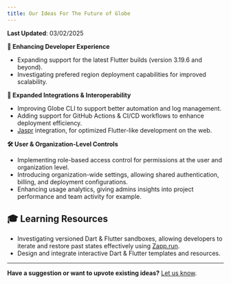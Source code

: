 ```yaml
---
title: Our Ideas For The Future of Globe
---
```


**Last Updated**: 03/02/2025 

**🚀 Enhancing Developer Experience**  
- Expanding support for the latest Flutter builds (version 3.19.6 and beyond).  
- Investigating prefered region deployment capabilities for improved scalability.   

**🔗 Expanded Integrations & Interoperability**  
- Improving Globe CLI to support better automation and log management. 
- Adding support for GitHub Actions & CI/CD workflows to enhance deployment efficiency. 
- [Jaspr](https://pub.dev/packages/jaspr) integration, for optimized Flutter-like development on the web.

**🛠 User & Organization-Level Controls**
- Implementing role-based access control for permissions at the user and organization level.
- Introducing organization-wide settings, allowing shared authentication, billing, and deployment configurations.
- Enhancing usage analytics, giving admins insights into project performance and team activity for example. 

## **🎓 Learning Resources**  
- Investigating versioned Dart & Flutter sandboxes, allowing developers to iterate and restore past states effectively using [Zapp.run](https://zapp.run/).  
- Design and integrate interactive Dart & Flutter templates and resources. 

---- 

**Have a suggestion or want to upvote existing ideas?** [Let us know](https://invertase.canny.io/globe).  



